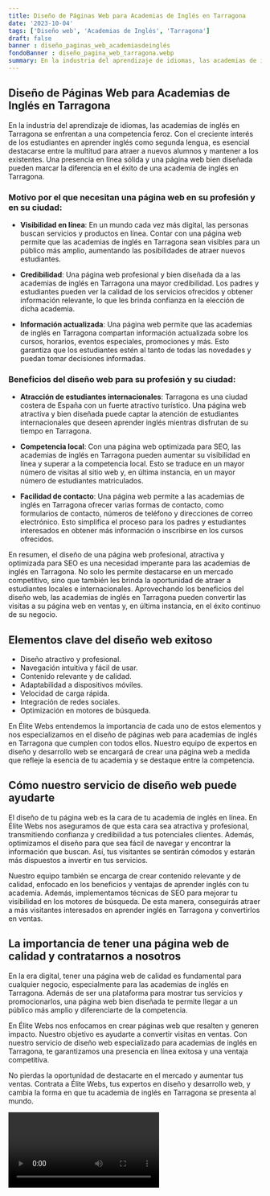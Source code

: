 ```yaml
---
title: Diseño de Páginas Web para Academias de Inglés en Tarragona
date: '2023-10-04'
tags: ['Diseño web', 'Academias de Inglés', 'Tarragona']
draft: false
banner : diseño_paginas_web_academiasdeinglés
fondoBanner : diseño_pagina_web_tarragona.webp
summary: En la industria del aprendizaje de idiomas, las academias de inglés en Tarragona se enfrentan a una competencia feroz. Con el creciente interés de los estudiantes en aprender inglés como segunda lengua, es esencial destacarse entre la multitud para atraer a nuevos alumnos y mantener a los existentes. Una presencia en línea sólida y una página web bien diseñada pueden marcar la diferencia en el éxito de una academia de inglés en Tarragona.
---
```


## Diseño de Páginas Web para Academias de Inglés en Tarragona

En la industria del aprendizaje de idiomas, las academias de inglés en Tarragona se enfrentan a una competencia feroz. Con el creciente interés de los estudiantes en aprender inglés como segunda lengua, es esencial destacarse entre la multitud para atraer a nuevos alumnos y mantener a los existentes. Una presencia en línea sólida y una página web bien diseñada pueden marcar la diferencia en el éxito de una academia de inglés en Tarragona.

### Motivo por el que necesitan una página web en su profesión y en su ciudad:

- **Visibilidad en línea**: En un mundo cada vez más digital, las personas buscan servicios y productos en línea. Contar con una página web permite que las academias de inglés en Tarragona sean visibles para un público más amplio, aumentando las posibilidades de atraer nuevos estudiantes.

- **Credibilidad**: Una página web profesional y bien diseñada da a las academias de inglés en Tarragona una mayor credibilidad. Los padres y estudiantes pueden ver la calidad de los servicios ofrecidos y obtener información relevante, lo que les brinda confianza en la elección de dicha academia.

- **Información actualizada**: Una página web permite que las academias de inglés en Tarragona compartan información actualizada sobre los cursos, horarios, eventos especiales, promociones y más. Esto garantiza que los estudiantes estén al tanto de todas las novedades y puedan tomar decisiones informadas.

### Beneficios del diseño web para su profesión y su ciudad:

- **Atracción de estudiantes internacionales**: Tarragona es una ciudad costera de España con un fuerte atractivo turístico. Una página web atractiva y bien diseñada puede captar la atención de estudiantes internacionales que deseen aprender inglés mientras disfrutan de su tiempo en Tarragona.

- **Competencia local**: Con una página web optimizada para SEO, las academias de inglés en Tarragona pueden aumentar su visibilidad en línea y superar a la competencia local. Esto se traduce en un mayor número de visitas al sitio web y, en última instancia, en un mayor número de estudiantes matriculados.

- **Facilidad de contacto**: Una página web permite a las academias de inglés en Tarragona ofrecer varias formas de contacto, como formularios de contacto, números de teléfono y direcciones de correo electrónico. Esto simplifica el proceso para los padres y estudiantes interesados en obtener más información o inscribirse en los cursos ofrecidos.

En resumen, el diseño de una página web profesional, atractiva y optimizada para SEO es una necesidad imperante para las academias de inglés en Tarragona. No solo les permite destacarse en un mercado competitivo, sino que también les brinda la oportunidad de atraer a estudiantes locales e internacionales. Aprovechando los beneficios del diseño web, las academias de inglés en Tarragona pueden convertir las visitas a su página web en ventas y, en última instancia, en el éxito continuo de su negocio.

<GifSeo />

<Cta />

## Elementos clave del diseño web exitoso

- Diseño atractivo y profesional.
- Navegación intuitiva y fácil de usar.
- Contenido relevante y de calidad.
- Adaptabilidad a dispositivos móviles.
- Velocidad de carga rápida.
- Integración de redes sociales.
- Optimización en motores de búsqueda.

En Élite Webs entendemos la importancia de cada uno de estos elementos y nos especializamos en el diseño de páginas web para academias de inglés en Tarragona que cumplen con todos ellos. Nuestro equipo de expertos en diseño y desarrollo web se encargará de crear una página web a medida que refleje la esencia de tu academia y se destaque entre la competencia.

## Cómo nuestro servicio de diseño web puede ayudarte

El diseño de tu página web es la cara de tu academia de inglés en línea. En Élite Webs nos aseguramos de que esta cara sea atractiva y profesional, transmitiendo confianza y credibilidad a tus potenciales clientes. Además, optimizamos el diseño para que sea fácil de navegar y encontrar la información que buscan. Así, tus visitantes se sentirán cómodos y estarán más dispuestos a invertir en tus servicios.

Nuestro equipo también se encarga de crear contenido relevante y de calidad, enfocado en los beneficios y ventajas de aprender inglés con tu academia. Además, implementamos técnicas de SEO para mejorar tu visibilidad en los motores de búsqueda. De esta manera, conseguirás atraer a más visitantes interesados en aprender inglés en Tarragona y convertirlos en ventas.

## La importancia de tener una página web de calidad y contratarnos a nosotros

En la era digital, tener una página web de calidad es fundamental para cualquier negocio, especialmente para las academias de inglés en Tarragona. Además de ser una plataforma para mostrar tus servicios y promocionarlos, una página web bien diseñada te permite llegar a un público más amplio y diferenciarte de la competencia.

En Élite Webs nos enfocamos en crear páginas web que resalten y generen impacto. Nuestro objetivo es ayudarte a convertir visitas en ventas. Con nuestro servicio de diseño web especializado para academias de inglés en Tarragona, te garantizamos una presencia en línea exitosa y una ventaja competitiva.

No pierdas la oportunidad de destacarte en el mercado y aumentar tus ventas. Contrata a Élite Webs, tus expertos en diseño y desarrollo web, y cambia la forma en que tu academia de inglés en Tarragona se presenta al mundo.

<Video />

<CtaBot job='Academias de Inglés' city='Tarragona'/>

<Gmaps query='Tarragona+españa+maps' />